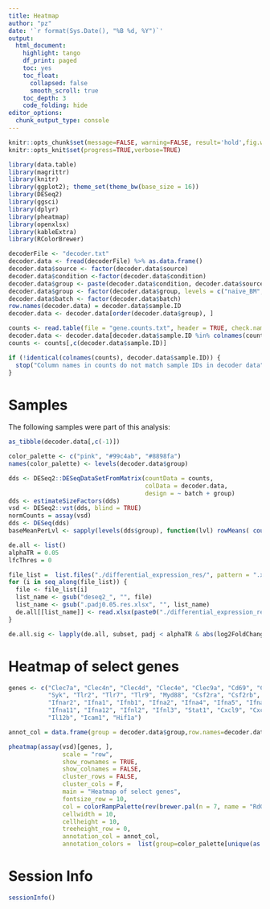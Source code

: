 ```yaml
---
title: Heatmap
author: "pz"
date: '`r format(Sys.Date(), "%B %d, %Y")`'
output:
  html_document:
    highlight: tango
    df_print: paged
    toc: yes
    toc_float:
      collapsed: false
      smooth_scroll: true
    toc_depth: 3
    code_folding: hide
editor_options:
  chunk_output_type: console
---
```



```r
knitr::opts_chunk$set(message=FALSE, warning=FALSE, result='hold',fig.width=8,tidy=TRUE, cache=FALSE)
knitr::opts_knit$set(progress=TRUE,verbose=TRUE)
```

```r
library(data.table)
library(magrittr)
library(knitr)
library(ggplot2); theme_set(theme_bw(base_size = 16))
library(DESeq2)
library(ggsci)
library(dplyr)
library(pheatmap)
library(openxlsx)
library(kableExtra)
library(RColorBrewer)
```

```r
decoderFile <- "decoder.txt"
decoder.data <- fread(decoderFile) %>% as.data.frame()
decoder.data$source <- factor(decoder.data$source)
decoder.data$condition <-factor(decoder.data$condition)
decoder.data$group <- paste(decoder.data$condition, decoder.data$source, sep="_")
decoder.data$group <- factor(decoder.data$group, levels = c("naive_BM", "infected_BM", "infected_lung"))
decoder.data$batch <- factor(decoder.data$batch)
row.names(decoder.data) = decoder.data$sample.ID
decoder.data <- decoder.data[order(decoder.data$group), ]
```

```r
counts <- read.table(file = "gene.counts.txt", header = TRUE, check.names=FALSE, row.names=1)
decoder.data <- decoder.data[decoder.data$sample.ID %in% colnames(counts),]
counts <- counts[,c(decoder.data$sample.ID)]

if (!identical(colnames(counts), decoder.data$sample.ID)) {
  stop("Column names in counts do not match sample IDs in decoder data")
}
```

# Samples

The following samples were part of this analysis:

```r
as_tibble(decoder.data[,c(-1)])
```

```r
color_palette <- c("pink", "#99c4ab", "#8898fa")
names(color_palette) <- levels(decoder.data$group)
```


```r
dds <- DESeq2::DESeqDataSetFromMatrix(countData = counts, 
                                      colData = decoder.data, 
                                      design = ~ batch + group)
dds <- estimateSizeFactors(dds)
vsd <- DESeq2::vst(dds, blind = TRUE)
normCounts = assay(vsd)
dds <- DESeq(dds)
baseMeanPerLvl <- sapply(levels(dds$group), function(lvl) rowMeans( counts(dds, normalized=TRUE)[,dds$group == lvl, drop=F]))
```


```r
de.all <- list()
alphaTR = 0.05
lfcThres = 0

file_list =  list.files("./differential_expression_res/", pattern = ".xlsx")
for (i in seq_along(file_list)) {
  file <- file_list[i]
  list_name <- gsub("deseq2_", "", file)
  list_name <- gsub(".padj0.05.res.xlsx", "", list_name)  
  de.all[[list_name]] <- read.xlsx(paste0("./differential_expression_res/", file), sheet = 1)
}

de.all.sig <- lapply(de.all, subset, padj < alphaTR & abs(log2FoldChange) > lfcThres)
```

# Heatmap of select genes

```r
genes <- c("Clec7a", "Clec4n", "Clec4d", "Clec4e", "Clec9a", "Cd69", "Cd209e", "Card9", 
           "Syk", "Tlr2", "Tlr7", "Tlr9", "Myd88", "Csf2ra", "Csf2rb", "Ifnar1", 
           "Ifnar2", "Ifna1", "Ifnb1", "Ifna2", "Ifna4", "Ifna5", "Ifna6", "Ifna9", 
           "Ifna11", "Ifna12", "Ifnl2", "Ifnl3", "Stat1", "Cxcl9", "Cxcl10", "Tnf", 
           "Il12b", "Icam1", "Hif1a")

annot_col = data.frame(group = decoder.data$group,row.names=decoder.data$sample.ID)

pheatmap(assay(vsd)[genes, ], 
               scale = "row", 
               show_rownames = TRUE, 
               show_colnames = FALSE,
               cluster_rows = FALSE, 
               cluster_cols = F, 
               main = "Heatmap of select genes", 
               fontsize_row = 10, 
               col = colorRampPalette(rev(brewer.pal(n = 7, name = "RdGy")))(100), 
               cellwidth = 10, 
               cellheight = 10, 
               treeheight_row = 0, 
               annotation_col = annot_col,
               annotation_colors =  list(group=color_palette[unique(as.character(decoder.data$group))]))
```


# Session Info
```r
sessionInfo()
```


